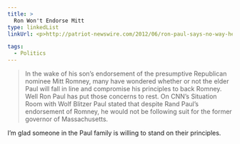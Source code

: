 ```yaml
---
title: >
  Ron Won't Endorse Mitt
type: linkedList
linkUrl: <p>http://patriot-newswire.com/2012/06/ron-paul-says-no-way-hes-endorsing-mitt-romney/</p>

tags:
  - Politics
---
```


> In the wake of his son’s endorsement of the presumptive Republican nominee Mitt Romney, many have wondered whether or not the elder Paul will fall in line and compromise his principles to back Romney. Well Ron Paul has put those concerns to rest. On CNN’s Situation Room with Wolf Blitzer Paul stated that despite Rand Paul’s endorsement of Romney, he would not be following suit for the former governor of Massachusetts.

I’m glad someone in the Paul family is willing to stand on their principles.
